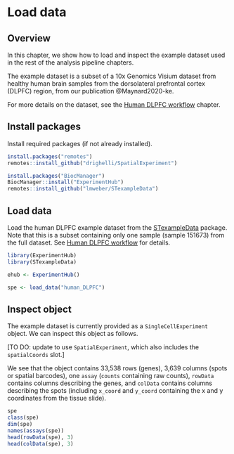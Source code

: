# Load data {#load_data}


## Overview

In this chapter, we show how to load and inspect the example dataset used in the rest of the analysis pipeline chapters.

The example dataset is a subset of a 10x Genomics Visium dataset from healthy human brain samples from the dorsolateral prefrontal cortex (DLPFC) region, from our publication @Maynard2020-ke.

For more details on the dataset, see the [Human DLPFC workflow](#human_DLPFC_dataset) chapter.



## Install packages

Install required packages (if not already installed).

```r
install.packages("remotes")
remotes::install_github("drighelli/SpatialExperiment")

install.packages("BiocManager")
BiocManager::install("ExperimentHub")
remotes::install_github("lmweber/STexampleData")
```



## Load data

Load the human DLPFC example dataset from the [STexampleData](https://github.com/lmweber/STexampleData) package. Note that this is a subset containing only one sample (sample 151673) from the full dataset. See [Human DLPFC workflow](#human_DLPFC_dataset) for details.

```r
library(ExperimentHub)
library(STexampleData)

ehub <- ExperimentHub()

spe <- load_data("human_DLPFC")
```



## Inspect object

The example dataset is currently provided as a `SingleCellExperiment` object. We can inspect this object as follows.

[TO DO: update to use `SpatialExperiment`, which also includes the `spatialCoords` slot.]

We see that the object contains 33,538 rows (genes), 3,639 columns (spots or spatial barcodes), one `assay` (`counts` containing raw counts), `rowData` contains columns describing the genes, and `colData` contains columns describing the spots (including `x_coord` and `y_coord` containing the x and y coordinates from the tissue slide).

```r
spe
class(spe)
dim(spe)
names(assays(spe))
head(rowData(spe), 3)
head(colData(spe), 3)
```



